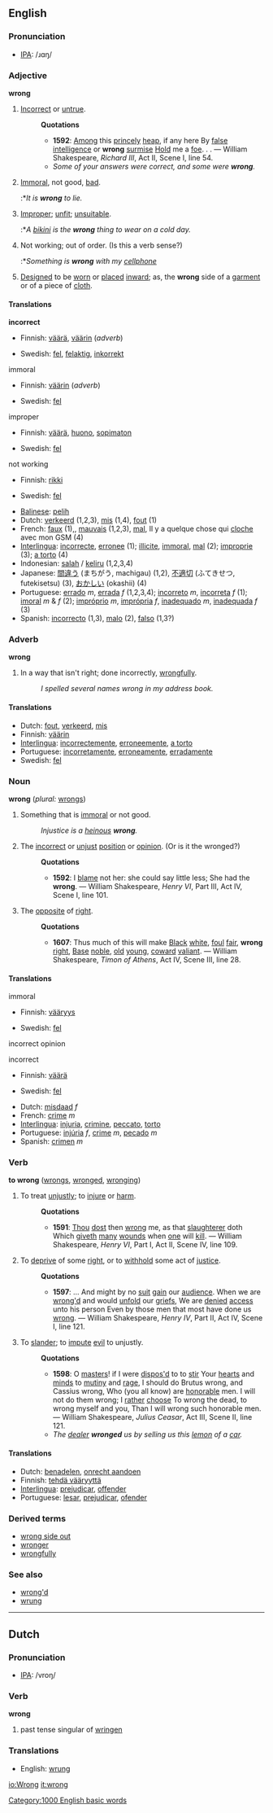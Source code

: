 ==English==

===Pronunciation===
*[[w:IPA|IPA]]: /ɹɑŋ/

===Adjective===
'''wrong'''

#[[Incorrect]] or [[untrue]]. 
#:'''Quotations'''
#:*'''1592''': [[Among]] this [[princely]] [[heap]], if any here By [[false]] [[intelligence]] or '''wrong''' [[surmise]] [[Hold]] me a [[foe]]. . . &mdash; William Shakespeare, ''Richard III'', Act II, Scene I, line 54.
#:*''Some of your answers were correct, and some were '''wrong'''.'' 
#[[Immoral]], not good, [[bad]]. 
#:*''It is '''wrong''' to lie.'' 
#[[Improper]]; [[unfit]]; [[unsuitable]]. 
#:*''A [[bikini]] is the '''wrong''' thing to wear on a cold day.'' 
#Not working; out of order.  (Is this a verb sense?)
#:*''Something is '''wrong''' with my [[cellphone]]'' 
#[[Design]]ed to be [[worn]] or [[place]]d [[inward]]; as, the '''wrong''' side of a [[garment]] or of a piece of [[cloth]].

====Translations====
'''incorrect'''
{{top}}
*Finnish: [[väärä]], [[väärin]] (''adverb'')
{{mid}}
*Swedish: [[fel]], [[felaktig]], [[inkorrekt]]
{{bottom}}

;immoral
{{top}}
*Finnish: [[väärin]] (''adverb'')
{{mid}}
*Swedish: [[fel]]
{{bottom}}

;improper
{{top}}
*Finnish: [[väärä]], [[huono]], [[sopimaton]]
{{mid}}
*Swedish: [[fel]]
{{bottom}}

;not working
{{top}}
*Finnish: [[rikki]]
{{mid}}
*Swedish: [[fel]]
{{bottom}}

{{checktrans}}
*[[Balinese]]: [[pelih]]
*Dutch: [[verkeerd]] (1,2,3), [[mis]] (1,4), [[fout]] (1)
*French: [[faux]] (1),, [[mauvais]] (1,2,3), [[mal]], Il y a quelque chose qui [[cloche]] avec mon GSM (4)
*[[Interlingua]]: [[incorrecte]], [[erronee]] (1); [[illicite]], [[immoral]], [[mal]] (2); [[improprie]] (3); [[a torto]] (4)
*Indonesian: [[salah]] / [[keliru]] (1,2,3,4)
*Japanese: [[間違う]] (まちがう, machigau) (1,2), [[不適切]] (ふてきせつ, futekisetsu) (3), [[おかしい]] (okashii) (4)
*Portuguese: [[errado]] ''m'', [[errada]] ''f'' (1,2,3,4); [[incorreto]] ''m'', [[incorreta]] ''f'' (1); [[imoral]] ''m'' & ''f'' (2); [[impróprio]] ''m'', [[imprópria]] ''f'', [[inadequado]] ''m'', [[inadequada]] ''f'' (3)
*Spanish: [[incorrecto]] (1,3), [[malo]] (2), [[falso]] (1,3?)

===Adverb===
'''wrong'''

#In a way that isn't right; done incorrectly, [[wrongfully]]. 
#:''I spelled several names wrong in my address book.'' 

====Translations====
*Dutch: [[fout]], [[verkeerd]], [[mis]]
*Finnish: [[väärin]]
*[[Interlingua]]: [[incorrectemente]], [[erroneemente]], [[a torto]]
*Portuguese: [[incorretamente]], [[erroneamente]], [[erradamente]]
*Swedish: [[fel]]

===Noun===
'''wrong'''  (''plural:'' [[wrongs]])

#Something that is [[immoral]] or not good. 
#:''Injustice is a [[heinous]] '''wrong'''.''
#The [[incorrect]] or [[unjust]] [[position]] or [[opinion]]. (Or is it the wronged?)
#:'''Quotations'''
#:*'''1592''': I [[blame]] not her: she could say little less; She had the '''wrong'''. &mdash; William Shakespeare, ''Henry VI'', Part III, Act IV, Scene I, line 101.
#The [[opposite]] of [[right]].
#:'''Quotations'''
#:*'''1607''': Thus much of this will make [[Black]] [[white]], [[foul]] [[fair]], '''wrong''' [[right]], [[Base]] [[noble]], [[old]] [[young]], [[coward]] [[valiant]]. &mdash; William Shakespeare, ''Timon of Athens'', Act IV, Scene III, line 28.

====Translations====
;immoral
{{top}}
*Finnish: [[vääryys]]
{{mid}}
*Swedish: [[fel]] {{n}}
{{bottom}}

;incorrect opinion
{{top}}
{{mid}}
{{bottom}}

;incorrect
{{top}}
*Finnish: [[väärä]]
{{mid}}
*Swedish: [[fel]] {{n}}
{{bottom}}
{{checktrans}}
*Dutch: [[misdaad]] ''f''
*French: [[crime]] ''m''
*[[Interlingua]]: [[injuria]], [[crimine]], [[peccato]], [[torto]]
*Portuguese: [[injúria]] ''f'', [[crime]] ''m'', [[pecado]] ''m''
*Spanish: [[crimen]] ''m''

===Verb===
'''to wrong''' ([[wrongs]], [[wronged]], [[wronging]])

#To treat [[unjustly]]; to [[injure]] or [[harm]].
#:'''Quotations'''
#:*'''1591''': [[Thou]] [[dost]] then [[wrong]] me, as that [[slaughterer]] doth Which [[giveth]] [[many]] [[wound]]s when [[one]] will [[kill]]. &mdash; William Shakespeare, ''Henry VI'', Part I, Act II, Scene IV, line 109.
#To [[deprive]] of some [[right]], or to [[withhold]] some act of [[justice]].
#:'''Quotations'''
#:*'''1597''': ... And might by no [[suit]] [[gain]] our [[audience]]. When we are [[wrong'd]] and would [[unfold]] our [[grief]]s, We are [[denied]] [[access]] unto his person Even by those men that most have done us [[wrong]]. &mdash; William Shakespeare, ''Henry IV'', Part II, Act IV, Scene I, line 121.
#To [[slander]]; to [[impute]] [[evil]] to unjustly.
#:'''Quotations'''
#:*'''1598''': O [[master]]s! if I were [[dispose|dispos'd]] to to [[stir]] Your [[heart]]s and [[mind]]s to [[mutiny]] and [[rage]], I should do Brutus wrong, and Cassius wrong, Who (you all know) are [[honorable]] men.  I will not do them wrong; I [[rather]] [[choose]] To wrong the dead, to wrong myself and you, Than I will wrong such honorable men. &mdash; William Shakespeare, ''Julius Ceasar'', Act III, Scene II, line 121.
#:*''The [[dealer]] '''wronged''' us by selling us this [[lemon]] of a [[car]].''

====Translations====
*Dutch: [[benadelen]], [[onrecht aandoen]]
*Finnish: [[tehdä vääryyttä]]
*[[Interlingua]]: [[prejudicar]], [[offender]]
*Portuguese: [[lesar]], [[prejudicar]], [[ofender]]

===Derived terms===
*[[wrong side out]]
*[[wronger]]
*[[wrongfully]]

===See also===
*[[wrong'd]]
*[[wrung]]

----
==Dutch==

===Pronunciation===
*[[w:IPA|IPA]]: /vroŋ/

===Verb===
'''wrong'''
#past tense singular of [[wringen]]

===Translations===
*English: [[wrung]]


[[Category:1000 English basic words]]
[[io:Wrong]]
[[it:wrong]]